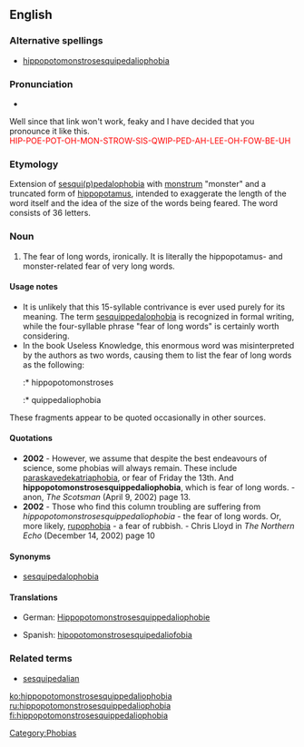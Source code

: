 ==English==

===Alternative spellings===
*[[hippopotomonstrosesquipedaliophobia]]

===Pronunciation===
*{{audio|en-uk-hippopotomonstrosesquipedaliophobia.ogg|Audio (UK)}}

Well since that link won't work, feaky and I have decided that you pronounce it like this.<br>
<font color=red>HIP-POE-POT-OH-MON-STROW-SIS-QWIP-PED-AH-LEE-OH-FOW-BE-UH</font>

===Etymology===
Extension of [[sesquippedalophobia|sesqui(p)pedalophobia]] with [[monstrum]] "monster" and a truncated form of [[hippopotamus]], intended to exaggerate the length of the word itself and the idea of the size of the words being feared. The word consists of 36 letters.

===Noun===
{{en-noun|-}}

# The fear of long words, ironically. It is literally the hippopotamus- and monster-related fear of very long words.

====Usage notes====
*It is unlikely that this 15-syllable contrivance is ever used purely for its meaning. The term [[sesquippedalophobia]] is recognized in formal writing, while the four-syllable phrase "fear of long words" is certainly worth considering.
*In the book Useless Knowledge, this enormous word was misinterpreted by the authors as two words, causing them to list the fear of long words as the following:
*:* hippopotomonstroses
*:* quippedaliophobia

These fragments appear to be quoted occasionally in other sources.

====Quotations====
*'''2002''' - However, we assume that despite the best endeavours of science, some phobias will always remain. These include [[paraskavedekatriaphobia]], or fear of Friday the 13th. And '''hippopotomonstrosesquippedaliophobia''', which is fear of long words.  - anon, ''The Scotsman'' (April 9, 2002) page 13.
*'''2002''' - Those who find this column troubling are suffering from ''hippopotomonstrosesquippedaliophobia'' - the fear of long words. Or, more likely, [[rupophobia]] - a fear of rubbish. - Chris Lloyd in ''The Northern Echo'' (December 14, 2002) page 10

====Synonyms====
*[[sesquipedalophobia]]

====Translations====
{{top}}
*German: [[Hippopotomonstrosesquippedaliophobie]] {{f}}
{{mid}}
*Spanish: [[hipopotomonstrosesquipedaliofobia]] {{f}}
{{bottom}}

===Related terms===
*[[sesquipedalian]]

[[Category:Phobias]]

[[ko:hippopotomonstrosesquippedaliophobia]]
[[ru:hippopotomonstrosesquippedaliophobia]]
[[fi:hippopotomonstrosesquippedaliophobia]]